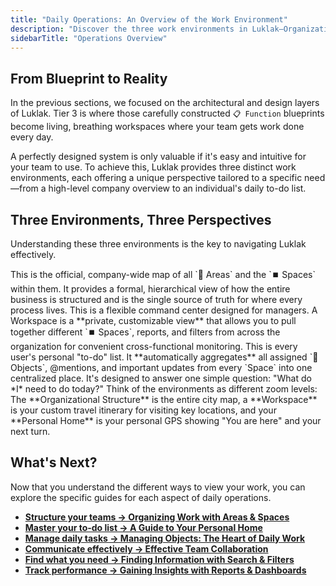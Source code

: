 ```yaml
---
title: "Daily Operations: An Overview of the Work Environment"
description: "Discover the three work environments in Luklak—Organizational Structure, Workspaces, and Personal Home—that provide tailored views for every role."
sidebarTitle: "Operations Overview"
---
```


## From Blueprint to Reality

In the previous sections, we focused on the architectural and design layers of Luklak. Tier 3 is where those carefully constructed `📋 Function` blueprints become living, breathing workspaces where your team gets work done every day.

A perfectly designed system is only valuable if it's easy and intuitive for your team to use. To achieve this, Luklak provides three distinct work environments, each offering a unique perspective tailored to a specific need—from a high-level company overview to an individual's daily to-do list.

## Three Environments, Three Perspectives

Understanding these three environments is the key to navigating Luklak effectively.

<CardGroup cols={3}>
  <Card title="Organizational Structure" icon="sitemap" iconType="duotone">
    This is the official, company-wide map of all `📂 Areas` and the `⏹️ Spaces` within them. It provides a formal, hierarchical view of how the entire business is structured and is the single source of truth for where every process lives.
  </Card>
  <Card title="Workspaces" icon="briefcase" iconType="duotone">
    This is a flexible command center designed for managers. A Workspace is a **private, customizable view** that allows you to pull together different `⏹️ Spaces`, reports, and filters from across the organization for convenient cross-functional monitoring.
  </Card>
  <Card title="Personal Home" icon="house-user" iconType="duotone">
    This is every user's personal "to-do" list. It **automatically aggregates** all assigned `🧊 Objects`, @mentions, and important updates from every `Space` into one centralized place. It's designed to answer one simple question: "What do *I* need to do today?"
  </Card>
</CardGroup>

<Tip>
Think of the environments as different zoom levels: The **Organizational Structure** is the entire city map, a **Workspace** is your custom travel itinerary for visiting key locations, and your **Personal Home** is your personal GPS showing "You are here" and your next turn.
</Tip>

## What's Next?

Now that you understand the different ways to view your work, you can explore the specific guides for each aspect of daily operations.

-   [**Structure your teams → Organizing Work with Areas & Spaces**](/use-and-operate/organize-work)
-   [**Master your to-do list → A Guide to Your Personal Home**](/use-and-operate/personal-home)
-   [**Manage daily tasks → Managing Objects: The Heart of Daily Work**](/use-and-operate/working-with-objects)
-   [**Communicate effectively → Effective Team Collaboration**](/use-and-operate/collaboration)
-   [**Find what you need → Finding Information with Search & Filters**](/use-and-operate/search-and-filter)
-   [**Track performance → Gaining Insights with Reports & Dashboards**](/use-and-operate/reports-and-dashboards)